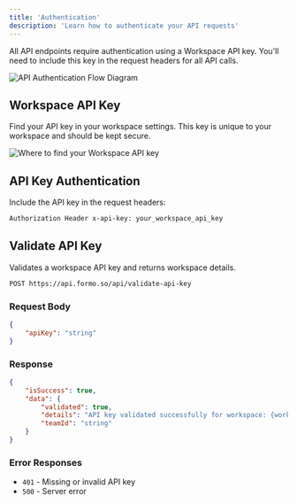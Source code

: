 ```yaml
---
title: 'Authentication'
description: 'Learn how to authenticate your API requests'
---
```


All API endpoints require authentication using a Workspace API key. You'll need to include this key in the request headers for all API calls.

<Frame>
	<img src="/images/auth-flow.png" alt="API Authentication Flow Diagram" />
</Frame>

## Workspace API Key

Find your API key in your workspace settings. This key is unique to your workspace and should be kept secure.

<Frame>
	<img
		src="/images/workspace-api-key.png"
		alt="Where to find your Workspace API key"
	/>
</Frame>

## API Key Authentication

Include the API key in the request headers:

```bash
Authorization Header x-api-key: your_workspace_api_key
```

## Validate API Key

Validates a workspace API key and returns workspace details.

```bash
POST https://api.formo.so/api/validate-api-key
```

### Request Body

```json
{
	"apiKey": "string"
}
```

### Response

```json
{
	"isSuccess": true,
	"data": {
		"validated": true,
		"details": "API key validated successfully for workspace: {workspace_name}",
		"teamId": "string"
	}
}
```

### Error Responses

-   `401` - Missing or invalid API key
-   `500` - Server error
